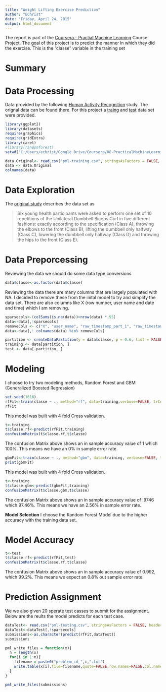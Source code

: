 ```yaml
---
title: "Weight Lifting Exercise Prediction"
author: "EChrist"
date: "Friday, April 24, 2015"
output: html_document
---
```


The report is part of the [Coursera - Practial Machine Learning](https://class.coursera.org/predmachlearn-013/wiki/syllabus) Course Project.  The goal of this project is to predict the manner in which they did the exercise. This is the "classe" variable in the training set

# Summary

# Data Processing
Data provided by the following [Human Activity Recognition](http://groupware.les.inf.puc-rio.br/har) study.  The orignal data can be found there.  For this project a [traing](https://d396qusza40orc.cloudfront.net/predmachlearn/pml-training.csv) and [test](https://d396qusza40orc.cloudfront.net/predmachlearn/pml-testing.csv) data set were provided.  

```r
library(ggplot2)
library(datasets)
require(graphics)
require(gridExtra)
library(caret)
#library(randomforest)
setwd("C:/Users/echrist/Google Drive/Coursera/08-PracticalMachineLearning")
```

```r
data.Original<- read.csv("pml-training.csv", stringsAsFactors = FALSE, header=TRUE, na.strings = c("NA",""))
data <- data.Original
colnames(data)
```

# Data Exploration
The [original study](http://groupware.les.inf.puc-rio.br/har) describes the data set as 
<blockquote>
Six young health participants were asked to perform one set of 10 repetitions of the Unilateral Dumbbell Biceps Curl in five different fashions: exactly according to the specification (Class A), throwing the elbows to the front (Class B), lifting the dumbbell only halfway (Class C), lowering the dumbbell only halfway (Class D) and throwing the hips to the front (Class E).
</blockquote>

# Data Preporcessing
Reviewing the data we should do some data type conversions
```r
data$classe<-as.factor(data$classe)
```

Reviewing the data there are many columns that are largely populated with NA.  I decided to remove these from the inital model to try and simplify the data set.  There are also columns like X (row number, user name and date and time) which I am removing.
```r
sparsecols<-(colSums(is.na(data))>nrow(data) *.95)
data<-data[,!sparsecols]
removeCols <- c("X", "user_name", "raw_timestamp_part_1", "raw_timestamp_part_2", "cvtd_timestamp", "new_window", "num_window")
data<-data[,! colnames(data) %in% removeCols]
```

```r
partition <- createDataPartition(y = data$classe, p = 0.6, list = FALSE)
training <- data[partition, ]
test <- data[-partition, ]
```


# Modeling
I choose to try two modeling methods, Random Forest and GBM (Generalized Boosted Regression)

```r
set.seed(1616)
rfFit<-train(classe ~ ., method="rf", data=training,verbose=FALSE, trControl = trainControl(method = "cv", number = 4))
rfFit
```
This model was built with 4 fold Cross validation.  

```r
t<-training
t$classe.rf<-predict(rfFit,training)
confusionMatrix(t$classe.rf,t$classe)
```
The confusion Matrix above shows an in sample accuracy value of 1 which 100%.  This means we have an 0% in sample error rate.


```r
gbmFit<-train(classe ~ ., method="gbm", data=training, verbose=FALSE, trControl = trainControl(method = "cv", number = 4))
print(gbmFit)
```
This model was built with 4 fold Cross validation.  


```r
t<-training
t$classe.gbm<-predict(gbmFit,training)
confusionMatrix(t$classe.gbm,t$classe)
```
The confusion Matrix above shows an in sample accuracy value of .9746 which 97.46%.  This means we have an 2.56% in sample error rate.

**Model Selection**
I choose the Random Forest Model due to the higher accuracy with the training data set.

# Model Accuracy
```r
t<-test
t$classe.rf<-predict(rfFit,test)
confusionMatrix(t$classe.rf,t$classe)
```
The confusion Matrix above shows an in sample accuracy value of 0.992, which 99.2%.  This means we expect an 0.8% out sample error rate.


# Prediction Assignment
We we also given 20 sperate test casses to submit for the assignment.  Below are the reults the model predicts for each test case.

```r
dataTest<- read.csv("pml-testing.csv", stringsAsFactors = FALSE, header=TRUE, na.strings = c("NA",""))
dataTest<-dataTest[,!sparsecols]
submissions<-as.character(predict(rfFit,dataTest))
submissions
```

```r
pml_write_files = function(x){
  n = length(x)
  for(i in 1:n){
    filename = paste0("problem_id_",i,".txt")
    write.table(x[i],file=filename,quote=FALSE,row.names=FALSE,col.names=FALSE)
  }
}

pml_write_files(submissions)
```

